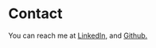 
# Contact

You can reach me at <a target="_blank" href="https://linkedin.com/in/carrillo-jason"><FaLinkedin /> LinkedIn</a>, and <a target="_blank" href="https://github.com/Jason-Carrillo"><FaGithub /> Github.</a>